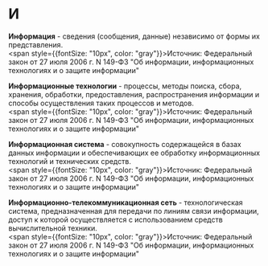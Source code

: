 # И

**Информация** - сведения (сообщения, данные) независимо от формы их представления.  
<span style={{fontSize: "10px", color: "gray"}}>Источник: Федеральный закон от 27 июля 2006 г. N 149-ФЗ "Об информации, информационных технологиях и о защите информации" </span>

**Информационные технологии** - процессы, методы поиска, сбора, хранения, обработки, предоставления, распространения информации и способы осуществления таких процессов и методов.  
<span style={{fontSize: "10px", color: "gray"}}>Источник: Федеральный закон от 27 июля 2006 г. N 149-ФЗ "Об информации, информационных технологиях и о защите информации" </span>

**Информационная система** - совокупность содержащейся в базах данных информации и обеспечивающих ее обработку информационных технологий и технических средств.  
<span style={{fontSize: "10px", color: "gray"}}>Источник: Федеральный закон от 27 июля 2006 г. N 149-ФЗ "Об информации, информационных технологиях и о защите информации" </span>

**Информационно-телекоммуникационная сеть** - технологическая система, предназначенная для передачи по линиям связи информации, доступ к которой осуществляется с использованием средств вычислительной техники.  
<span style={{fontSize: "10px", color: "gray"}}>Источник: Федеральный закон от 27 июля 2006 г. N 149-ФЗ "Об информации, информационных технологиях и о защите информации" </span>

